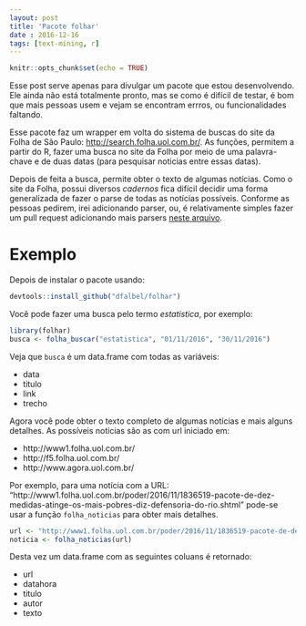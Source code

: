 ```yaml
---
layout: post
title: 'Pacote folhar'
date : 2016-12-16
tags: [text-mining, r]
--- 
```


```r
knitr::opts_chunk$set(echo = TRUE)
```

Esse post serve apenas para divulgar um pacote que estou desenvolvendo. Ele ainda
não está totalmente pronto, mas se como é difícil de testar, é bom que mais pessoas
usem e vejam se encontram errros, ou funcionalidades faltando.

Esse pacote faz um wrapper em volta do sistema de buscas do site da Folha de São Paulo: [http://search.folha.uol.com.br/](http://search.folha.uol.com.br/). As funções, permitem
a partir do R, fazer uma busca no site da Folha por meio de uma palavra-chave e 
de duas datas (para pesquisar noticias entre essas datas).

Depois de feita a busca, permite obter o texto de algumas notícias. Como o site da Folha,
possui diversos *cadernos* fica difícil decidir uma forma generalizada de fazer o parse
de todas as notícias possíveis. Conforme as pessoas pedirem, irei adicionando parser, ou, 
é relativamente simples fazer um pull request adicionando mais parsers [neste arquivo](https://github.com/dfalbel/folhar/blob/master/R/noticia.R).

# Exemplo

Depois de instalar o pacote usando:

```r
devtools::install_github("dfalbel/folhar")
```

Você pode fazer uma busca pelo termo *estatistica*, por exemplo:

```r
library(folhar)
busca <- folha_buscar("estatistica", "01/11/2016", "30/11/2016") 
```

Veja que `busca` é um data.frame com todas as variáveis:

- data
- titulo
- link
- trecho

Agora você pode obter o texto completo de algumas notícias e mais alguns detalhes.
As possíveis notícias são as com url iniciado em:

- http://www1.folha.uol.com.br/
- http://f5.folha.uol.com.br/
- http://www.agora.uol.com.br/

Por exemplo, para uma notícia com a URL: "http://www1.folha.uol.com.br/poder/2016/11/1836519-pacote-de-dez-medidas-atinge-os-mais-pobres-diz-defensoria-do-rio.shtml" pode-se usar a função `folha_noticias` para obter mais detalhes.

```r
url <- "http://www1.folha.uol.com.br/poder/2016/11/1836519-pacote-de-dez-medidas-atinge-os-mais-pobres-diz-defensoria-do-rio.shtml"
noticia <- folha_noticias(url)
```

Desta vez um data.frame com as seguintes coluans é retornado:

- url
- datahora
- titulo
- autor
- texto
